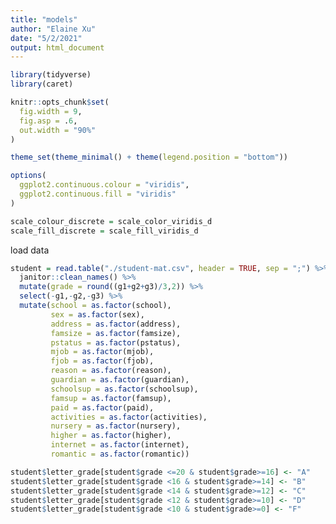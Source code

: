 ```yaml
---
title: "models"
author: "Elaine Xu"
date: "5/2/2021"
output: html_document
---
```


```r
library(tidyverse)
library(caret)

knitr::opts_chunk$set(
  fig.width = 9,
  fig.asp = .6,
  out.width = "90%"
)

theme_set(theme_minimal() + theme(legend.position = "bottom"))

options(
  ggplot2.continuous.colour = "viridis",
  ggplot2.continuous.fill = "viridis"
)

scale_colour_discrete = scale_color_viridis_d
scale_fill_discrete = scale_fill_viridis_d
```


load data
```r

student = read.table("./student-mat.csv", header = TRUE, sep = ";") %>%
  janitor::clean_names() %>%
  mutate(grade = round((g1+g2+g3)/3,2)) %>%
  select(-g1,-g2,-g3) %>%
  mutate(school = as.factor(school),
         sex = as.factor(sex),
         address = as.factor(address),
         famsize = as.factor(famsize),
         pstatus = as.factor(pstatus),
         mjob = as.factor(mjob),
         fjob = as.factor(fjob),
         reason = as.factor(reason),
         guardian = as.factor(guardian),
         schoolsup = as.factor(schoolsup),
         famsup = as.factor(famsup),
         paid = as.factor(paid),
         activities = as.factor(activities),
         nursery = as.factor(nursery),
         higher = as.factor(higher),
         internet = as.factor(internet),
         romantic = as.factor(romantic))

student$letter_grade[student$grade <=20 & student$grade>=16] <- "A"
student$letter_grade[student$grade <16 & student$grade>=14] <- "B"
student$letter_grade[student$grade <14 & student$grade>=12] <- "C"
student$letter_grade[student$grade <12 & student$grade>=10] <- "D"
student$letter_grade[student$grade <10 & student$grade>=0] <- "F"

```

